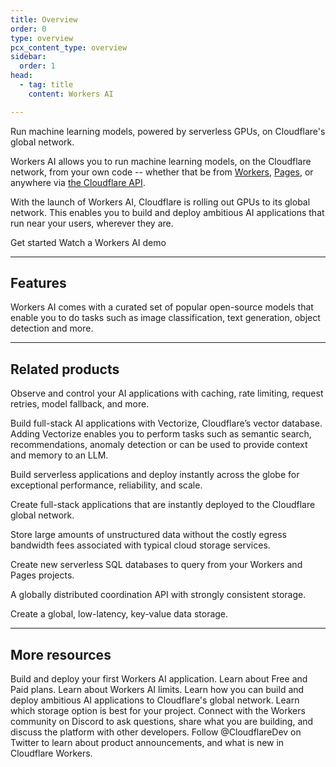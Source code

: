 ```yaml
---
title: Overview
order: 0
type: overview
pcx_content_type: overview
sidebar:
  order: 1
head:
  - tag: title
    content: Workers AI

---
```



<Description>

Run machine learning models, powered by serverless GPUs, on Cloudflare's global network. 
</Description>

<Plan type="workers-all" />

Workers AI allows you to run machine learning models, on the Cloudflare network, from your own code -- whether that be from [Workers](/workers/), [Pages](/pages/), or anywhere via [the Cloudflare API](/api/operations/workers-ai-post-run-model).

With the launch of Workers AI, Cloudflare is rolling out GPUs to its global network. This enables you to build and deploy ambitious AI applications that run near your users, wherever they are.

<div>
  <LinkButton href="/workers-ai/get-started">Get started</LinkButton>
  <LinkButton target="_blank" variant="secondary" icon="external" href="https://youtu.be/cK_leoJsBWY?si=4u6BIy_uBOZf9Ve8">Watch a Workers AI demo</LinkButton>
</div>


<Render file="custom_requirements" />

<Render file="file_issues" />

***

## Features

<Feature header="Models" href="/workers-ai/models/" cta="Browse models">

Workers AI comes with a curated set of popular open-source models that enable you to do tasks such as image classification, text generation, object detection and more.


</Feature>

***

## Related products

<RelatedProduct header="AI Gateway" href="/ai-gateway/" product="ai-gateway">

Observe and control your AI applications with caching, rate limiting, request retries, model fallback, and more.


</RelatedProduct>

<RelatedProduct header="Vectorize" href="/vectorize/" product="vectorize">

Build full-stack AI applications with Vectorize, Cloudflare’s vector database. Adding Vectorize enables you to perform tasks such as semantic search, recommendations, anomaly detection or can be used to provide context and memory to an LLM.


</RelatedProduct>

<RelatedProduct header="Workers" href="/workers/" product="workers">

Build serverless applications and deploy instantly across the globe for exceptional performance, reliability, and scale.


</RelatedProduct>

<RelatedProduct header="Pages" href="/pages/" product="pages">

Create full-stack applications that are instantly deployed to the Cloudflare global network.


</RelatedProduct>

<RelatedProduct header="R2" href="/r2/" product="r2">

Store large amounts of unstructured data without the costly egress bandwidth fees associated with typical cloud storage services.


</RelatedProduct>

<RelatedProduct header="D1" href="/d1/" product="d1">

Create new serverless SQL databases to query from your Workers and Pages projects.


</RelatedProduct>

<RelatedProduct header="Durable Objects" href="/durable-objects/" product="durable-objects">

A globally distributed coordination API with strongly consistent storage.


</RelatedProduct>

<RelatedProduct header="KV" href="/kv/" product="kv">

Create a global, low-latency, key-value data storage.


</RelatedProduct>

***

## More resources

<CardGrid>

<LinkTitleCard title="Get started" href="/workers-ai/get-started/workers-wrangler/" icon="open-book">
Build and deploy your first Workers AI application.
</LinkTitleCard>

<LinkTitleCard title="Plans" href="/workers-ai/platform/pricing/" icon="seti:shell">
Learn about Free and Paid plans.
</LinkTitleCard>

<LinkTitleCard title="Limits" href="/workers-ai/platform/limits/" icon="document">
Learn about Workers AI limits.
</LinkTitleCard>

<LinkTitleCard title="Use cases" href="/use-cases/ai/" icon="document">
Learn how you can build and deploy ambitious AI applications to Cloudflare's global network.
</LinkTitleCard>

<LinkTitleCard title="Storage options" href="/workers/platform/storage-options/" icon="open-book">
Learn which storage option is best for your project.
</LinkTitleCard>

<LinkTitleCard title="Developer Discord" href="https://discord.cloudflare.com" icon="discord">
Connect with the Workers community on Discord to ask questions, share what you are building, and discuss the platform with other developers.
</LinkTitleCard>

<LinkTitleCard title="@CloudflareDev" href="https://x.com/cloudflaredev" icon="x.com">
Follow @CloudflareDev on Twitter to learn about product announcements, and what is new in Cloudflare Workers.
</LinkTitleCard>

</CardGrid>

